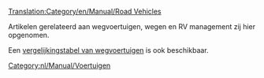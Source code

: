 [[Translation:Category/en/Manual/Road Vehicles]]

Artikelen gerelateerd aan wegvoertuigen, wegen en RV management zij hier opgenomen.

Een [[en/Manual/Base Set/Road Vehicles/Road vehicle comparison|vergelijkingstabel van wegvoertuigen]] is ook beschikbaar.

{{nl/Artikel principaal}}

[[Category:nl/Manual/Voertuigen]]